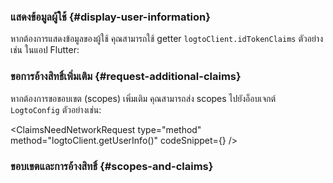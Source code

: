 

### แสดงข้อมูลผู้ใช้ \{#display-user-information}

หากต้องการแสดงข้อมูลของผู้ใช้ คุณสามารถใช้ getter `logtoClient.idTokenClaims` ตัวอย่างเช่น ในแอป Flutter:

<DisplayUserInfo />

### ขอการอ้างสิทธิ์เพิ่มเติม \{#request-additional-claims}

<FindUserInfoMissing method="client.idTokenClaims" />

<ScopesAndClaimsIntroduction />

หากต้องการขอขอบเขต (scopes) เพิ่มเติม คุณสามารถส่ง scopes ไปยังอ็อบเจกต์ `LogtoConfig` ตัวอย่างเช่น:

<ScopesAndClaimsCode />

<ClaimsNeedNetworkRequest
  type="method"
  method="logtoClient.getUserInfo()"
  codeSnippet={<FetchUserInfo />}
/>

### ขอบเขตและการอ้างสิทธิ์ \{#scopes-and-claims}

<ScopesAndClaims />
